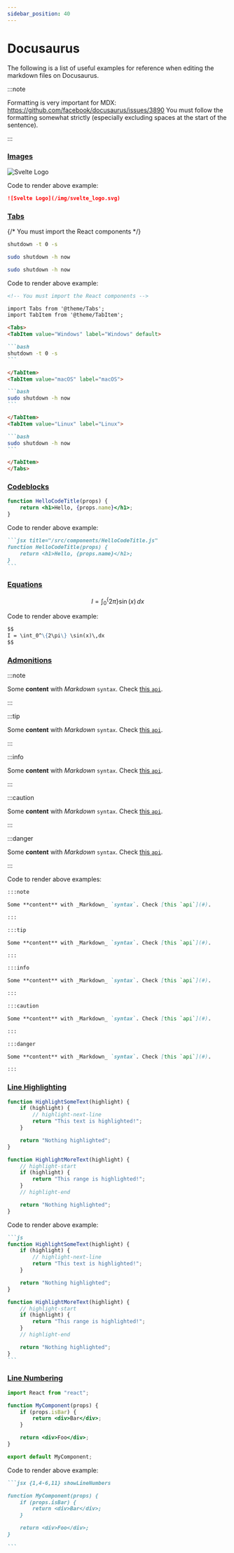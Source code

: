 ```yaml
---
sidebar_position: 40
---
```


# Docusaurus

The following is a list of useful examples for reference when editing the markdown files on Docusaurus.

:::note

Formatting is very important for MDX: https://github.com/facebook/docusaurus/issues/3890
You must follow the formatting somewhat strictly (especially excluding spaces at the start of the sentence).

:::

### [Images](https://docusaurus.io/docs/markdown-features/assets)

![Svelte Logo](/img/svelte_logo.svg)

Code to render above example:

```md
![Svelte Logo](/img/svelte_logo.svg)
```

### [Tabs](https://docusaurus.io/docs/markdown-features/tabs)

{/* You must import the React components */}


<Tabs>
<TabItem value="Windows" label="Windows" default>

```bash
shutdown -t 0 -s
```

</TabItem>
<TabItem value="macOS" label="macOS">

```bash
sudo shutdown -h now
```

</TabItem>
<TabItem value="Linux" label="Linux">

```bash
sudo shutdown -h now
```

</TabItem>
</Tabs>

Code to render above example:

````md
<!-- You must import the React components -->

import Tabs from '@theme/Tabs';
import TabItem from '@theme/TabItem';

<Tabs>
<TabItem value="Windows" label="Windows" default>

```bash
shutdown -t 0 -s
```

</TabItem>
<TabItem value="macOS" label="macOS">

```bash
sudo shutdown -h now
```

</TabItem>
<TabItem value="Linux" label="Linux">

```bash
sudo shutdown -h now
```

</TabItem>
</Tabs>
````

### [Codeblocks](https://docusaurus.io/docs/markdown-features/code-blocks)

```jsx title="/src/components/HelloCodeTitle.js"
function HelloCodeTitle(props) {
    return <h1>Hello, {props.name}</h1>;
}
```

Code to render above example:

````md
```jsx title="/src/components/HelloCodeTitle.js"
function HelloCodeTitle(props) {
    return <h1>Hello, {props.name}</h1>;
}
```
````

### [Equations](https://docusaurus.io/docs/markdown-features/math-equations)

$$
I = \int_0^\{2\pi\} \sin(x)\,dx
$$

Code to render above example:

```md
$$
I = \int_0^\{2\pi\} \sin(x)\,dx
$$
```

### [Admonitions](https://docusaurus.io/docs/markdown-features/admonitions)

:::note

Some **content** with _Markdown_ `syntax`. Check [this `api`](#).

:::

:::tip

Some **content** with _Markdown_ `syntax`. Check [this `api`](#).

:::

:::info

Some **content** with _Markdown_ `syntax`. Check [this `api`](#).

:::

:::caution

Some **content** with _Markdown_ `syntax`. Check [this `api`](#).

:::

:::danger

Some **content** with _Markdown_ `syntax`. Check [this `api`](#).

:::

Code to render above examples:

```md
:::note

Some **content** with _Markdown_ `syntax`. Check [this `api`](#).

:::

:::tip

Some **content** with _Markdown_ `syntax`. Check [this `api`](#).

:::

:::info

Some **content** with _Markdown_ `syntax`. Check [this `api`](#).

:::

:::caution

Some **content** with _Markdown_ `syntax`. Check [this `api`](#).

:::

:::danger

Some **content** with _Markdown_ `syntax`. Check [this `api`](#).

:::
```

### [Line Highlighting](https://docusaurus.io/docs/markdown-features/code-blocks#highlighting-with-comments)

```js
function HighlightSomeText(highlight) {
    if (highlight) {
        // highlight-next-line
        return "This text is highlighted!";
    }

    return "Nothing highlighted";
}

function HighlightMoreText(highlight) {
    // highlight-start
    if (highlight) {
        return "This range is highlighted!";
    }
    // highlight-end

    return "Nothing highlighted";
}
```

Code to render above example:

````md
```js
function HighlightSomeText(highlight) {
    if (highlight) {
        // highlight-next-line
        return "This text is highlighted!";
    }

    return "Nothing highlighted";
}

function HighlightMoreText(highlight) {
    // highlight-start
    if (highlight) {
        return "This range is highlighted!";
    }
    // highlight-end

    return "Nothing highlighted";
}
```
````

### [Line Numbering](https://docusaurus.io/docs/markdown-features/code-blocks#line-numbering)

```jsx {1,4-6,11} showLineNumbers
import React from "react";

function MyComponent(props) {
    if (props.isBar) {
        return <div>Bar</div>;
    }

    return <div>Foo</div>;
}

export default MyComponent;
```

Code to render above example:

````md
```jsx {1,4-6,11} showLineNumbers

function MyComponent(props) {
    if (props.isBar) {
        return <div>Bar</div>;
    }

    return <div>Foo</div>;
}

```
````
